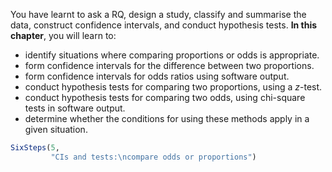 ::: {.objectivesBox .objectives data-latex="{iconmonstr-target-4-240.png}"}
You have learnt to ask a RQ, design a study, classify and summarise the data, construct confidence intervals, and conduct hypothesis tests.
**In this chapter**, you will learn to:

* identify situations where comparing proportions or odds is appropriate.
* form confidence intervals for the difference between two proportions.
* form confidence intervals for odds ratios using software output.
* conduct hypothesis tests for comparing two proportions, using a $z$-test.
* conduct hypothesis tests for comparing two odds, using chi-square tests in software output.
* determine whether the conditions for using these methods apply in a given situation.
:::


```r
SixSteps(5, 
         "CIs and tests:\ncompare odds or proportions")
```


